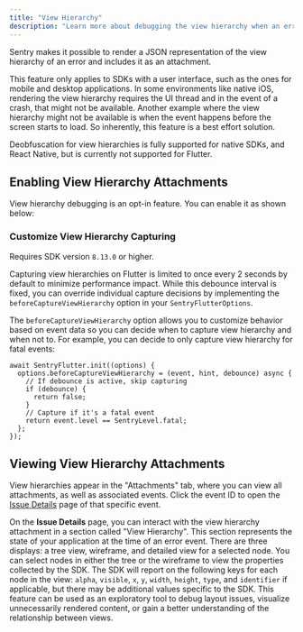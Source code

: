 ```yaml
---
title: "View Hierarchy"
description: "Learn more about debugging the view hierarchy when an error occurs. Sentry pairs the view hierarchy representation with the original event, giving you additional insight into issues."
---
```


<Include name="feature-stage-beta.mdx" />

Sentry makes it possible to render a JSON representation of the view hierarchy of an error and includes it as an <PlatformLink to="/enriching-events/attachments/">attachment</PlatformLink>.

This feature only applies to SDKs with a user interface, such as the ones for mobile and desktop applications. In some environments like native iOS, rendering the view hierarchy requires the UI thread and in the event of a crash, that might not be available. Another example where the view hierarchy might not be available is when the event happens before the screen starts to load. So inherently, this feature is a best effort solution.

<Note>

Deobfuscation for view hierarchies is fully supported for native SDKs, and React Native, but is currently not supported for Flutter.

</Note>

## Enabling View Hierarchy Attachments

View hierarchy debugging is an opt-in feature. You can enable it as shown below:

<PlatformContent includePath="enriching-events/attach-viewhierarchy" />

### Customize View Hierarchy Capturing

<Note>

Requires SDK version `8.13.0` or higher.

</Note>

Capturing view hierarchies on Flutter is limited to once every 2 seconds by default to minimize performance impact. While this debounce interval is fixed, you can override individual capture decisions by implementing the `beforeCaptureViewHierarchy` option in your `SentryFlutterOptions`.

The `beforeCaptureViewHierarchy` option allows you to customize behavior based on event data so you can decide when to capture view hierarchy and when not to. For example, you can decide to only capture view hierarchy for fatal events:

```flutter {2-9}
await SentryFlutter.init((options) {
  options.beforeCaptureViewHierarchy = (event, hint, debounce) async {
    // If debounce is active, skip capturing
    if (debounce) {
      return false;
    }
    // Capture if it's a fatal event
    return event.level == SentryLevel.fatal;
  };
});
```

## Viewing View Hierarchy Attachments

View hierarchies appear in the "Attachments" tab, where you can view all attachments, as well as associated events. Click the event ID to open the [Issue Details](/product/issues/issue-details) page of that specific event.

<Include name="common-imgs/viewhierarchy-list-example" />

On the **Issue Details** page, you can interact with the view hierarchy attachment in a section called "View Hierarchy". This section represents the state of your application at the time of an error event. There are three displays: a tree view, wireframe, and detailed view for a selected node. You can select nodes in either the tree or the wireframe to view the properties collected by the SDK. The SDK will report on the following keys for each node in the view: `alpha`, `visible`, `x`, `y`, `width`, `height`, `type`, and `identifier` if applicable, but there may be additional values specific to the SDK. This feature can be used as an exploratory tool to debug layout issues, visualize unnecessarily rendered content, or gain a better understanding of the relationship between views.

<Include name="common-imgs/viewhierarchy-example" />
